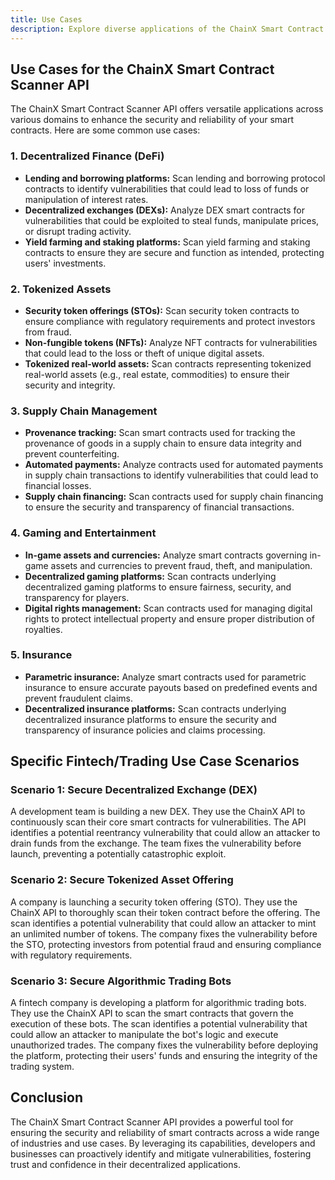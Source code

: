 ```yaml
---
title: Use Cases
description: Explore diverse applications of the ChainX Smart Contract Scanner API in various domains
---
```


## Use Cases for the ChainX Smart Contract Scanner API

The ChainX Smart Contract Scanner API offers versatile applications across various domains to enhance the security and reliability of your smart contracts. Here are some common use cases:

### 1.  Decentralized Finance (DeFi)

* **Lending and borrowing platforms:** Scan lending and borrowing protocol contracts to identify vulnerabilities that could lead to loss of funds or manipulation of interest rates.
* **Decentralized exchanges (DEXs):** Analyze DEX smart contracts for vulnerabilities that could be exploited to steal funds, manipulate prices, or disrupt trading activity.
* **Yield farming and staking platforms:** Scan yield farming and staking contracts to ensure they are secure and function as intended, protecting users' investments.

### 2.  Tokenized Assets

* **Security token offerings (STOs):** Scan security token contracts to ensure compliance with regulatory requirements and protect investors from fraud.
* **Non-fungible tokens (NFTs):** Analyze NFT contracts for vulnerabilities that could lead to the loss or theft of unique digital assets.
* **Tokenized real-world assets:** Scan contracts representing tokenized real-world assets (e.g., real estate, commodities) to ensure their security and integrity.

### 3.  Supply Chain Management

* **Provenance tracking:** Scan smart contracts used for tracking the provenance of goods in a supply chain to ensure data integrity and prevent counterfeiting.
* **Automated payments:** Analyze contracts used for automated payments in supply chain transactions to identify vulnerabilities that could lead to financial losses.
* **Supply chain financing:** Scan contracts used for supply chain financing to ensure the security and transparency of financial transactions.

### 4.  Gaming and Entertainment

* **In-game assets and currencies:** Analyze smart contracts governing in-game assets and currencies to prevent fraud, theft, and manipulation.
* **Decentralized gaming platforms:** Scan contracts underlying decentralized gaming platforms to ensure fairness, security, and transparency for players.
* **Digital rights management:** Scan contracts used for managing digital rights to protect intellectual property and ensure proper distribution of royalties.

### 5.  Insurance

* **Parametric insurance:** Analyze smart contracts used for parametric insurance to ensure accurate payouts based on predefined events and prevent fraudulent claims.
* **Decentralized insurance platforms:** Scan contracts underlying decentralized insurance platforms to ensure the security and transparency of insurance policies and claims processing.

## Specific Fintech/Trading Use Case Scenarios

### Scenario 1: Secure Decentralized Exchange (DEX)

A development team is building a new DEX. They use the ChainX API to continuously scan their core smart contracts for vulnerabilities. The API identifies a potential reentrancy vulnerability that could allow an attacker to drain funds from the exchange. The team fixes the vulnerability before launch, preventing a potentially catastrophic exploit.

### Scenario 2: Secure Tokenized Asset Offering

A company is launching a security token offering (STO). They use the ChainX API to thoroughly scan their token contract before the offering. The scan identifies a potential vulnerability that could allow an attacker to mint an unlimited number of tokens. The company fixes the vulnerability before the STO, protecting investors from potential fraud and ensuring compliance with regulatory requirements.

### Scenario 3: Secure Algorithmic Trading Bots

A fintech company is developing a platform for algorithmic trading bots. They use the ChainX API to scan the smart contracts that govern the execution of these bots. The scan identifies a potential vulnerability that could allow an attacker to manipulate the bot's logic and execute unauthorized trades. The company fixes the vulnerability before deploying the platform, protecting their users' funds and ensuring the integrity of the trading system.

## Conclusion

The ChainX Smart Contract Scanner API provides a powerful tool for ensuring the security and reliability of smart contracts across a wide range of industries and use cases. By leveraging its capabilities, developers and businesses can proactively identify and mitigate vulnerabilities, fostering trust and confidence in their decentralized applications.